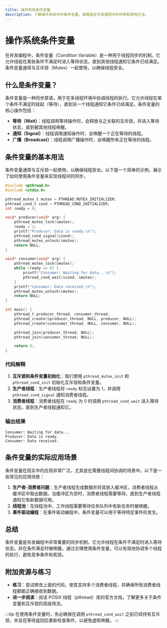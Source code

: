```yaml
---
title: 操作系统条件变量
description: 了解操作系统中的条件变量，掌握其在并发编程中的作用和使用方法。
---
```


# 操作系统条件变量

在并发编程中，条件变量（Condition Variable）是一种用于线程同步的机制。它允许线程在某些条件不满足时进入等待状态，直到其他线程通知它条件已经满足。条件变量通常与互斥锁（Mutex）一起使用，以确保线程安全。

## 什么是条件变量？

条件变量是一种同步原语，用于在多线程环境中协调线程的执行。它允许线程在某个条件不满足时挂起（等待），直到另一个线程通知它条件已经满足。条件变量的核心操作包括：

- **等待（Wait）**：线程调用等待操作时，会释放与之关联的互斥锁，并进入等待状态，直到被其他线程唤醒。
- **通知（Signal）**：线程调用通知操作时，会唤醒一个正在等待的线程。
- **广播（Broadcast）**：线程调用广播操作时，会唤醒所有正在等待的线程。

## 条件变量的基本用法

条件变量通常与互斥锁一起使用，以确保线程安全。以下是一个简单的示例，展示了如何使用条件变量来实现线程间的同步。

```c
#include <pthread.h>
#include <stdio.h>

pthread_mutex_t mutex = PTHREAD_MUTEX_INITIALIZER;
pthread_cond_t cond = PTHREAD_COND_INITIALIZER;
int ready = 0;

void* producer(void* arg) {
    pthread_mutex_lock(&mutex);
    ready = 1;
    printf("Producer: Data is ready.\n");
    pthread_cond_signal(&cond);
    pthread_mutex_unlock(&mutex);
    return NULL;
}

void* consumer(void* arg) {
    pthread_mutex_lock(&mutex);
    while (ready == 0) {
        printf("Consumer: Waiting for data...\n");
        pthread_cond_wait(&cond, &mutex);
    }
    printf("Consumer: Data received.\n");
    pthread_mutex_unlock(&mutex);
    return NULL;
}

int main() {
    pthread_t producer_thread, consumer_thread;
    pthread_create(&producer_thread, NULL, producer, NULL);
    pthread_create(&consumer_thread, NULL, consumer, NULL);

    pthread_join(producer_thread, NULL);
    pthread_join(consumer_thread, NULL);

    return 0;
}
```

### 代码解释

1. **互斥锁和条件变量初始化**：我们使用 `pthread_mutex_init` 和 `pthread_cond_init` 初始化互斥锁和条件变量。
2. **生产者线程**：生产者线程将 `ready` 标志设置为 1，并调用 `pthread_cond_signal` 通知消费者线程。
3. **消费者线程**：消费者线程在 `ready` 为 0 时调用 `pthread_cond_wait` 进入等待状态，直到生产者线程通知它。

### 输出结果

```
Consumer: Waiting for data...
Producer: Data is ready.
Consumer: Data received.
```

## 条件变量的实际应用场景

条件变量在现实中的应用非常广泛，尤其是在需要线程间协调的场景中。以下是一些常见的应用场景：

1. **生产者-消费者问题**：生产者线程生成数据并将其放入缓冲区，消费者线程从缓冲区中取出数据。当缓冲区为空时，消费者线程需要等待，直到生产者线程通知它有新数据可用。
2. **线程池**：在线程池中，工作线程需要等待任务队列中有新任务时被唤醒。
3. **事件驱动编程**：在事件驱动编程中，条件变量可以用于等待特定事件的发生。

## 总结

条件变量是并发编程中非常重要的同步机制，它允许线程在条件不满足时进入等待状态，并在条件满足时被唤醒。通过合理使用条件变量，可以有效地协调多个线程的执行，避免竞争条件和死锁。

## 附加资源与练习

- **练习**：尝试修改上面的代码，使其支持多个消费者线程，并确保所有消费者线程都能正确接收到数据。
- **进一步阅读**：阅读 POSIX 线程（pthread）库的官方文档，了解更多关于条件变量和互斥锁的高级用法。

:::tip
在使用条件变量时，务必确保在调用 `pthread_cond_wait` 之前已经持有互斥锁，并且在等待返回后重新检查条件，以避免虚假唤醒。
:::